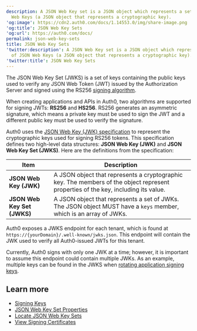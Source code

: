 ```yaml
---
description: A JSON Web Key set is a JSON object which represents a set of JSON
  Web Keys (a JSON object that represents a cryptographic key).
'og:image': https://cdn2.auth0.com/docs/1.14553.0/img/share-image.png
'og:title': JSON Web Key Sets
'og:url': https://auth0.com/docs/
permalink: json-web-key-sets
title: JSON Web Key Sets
'twitter:description': A JSON Web Key set is a JSON object which represents a set
  of JSON Web Keys (a JSON object that represents a cryptographic key).
'twitter:title': JSON Web Key Sets
---
```

The JSON Web Key Set (JWKS) is a set of keys containing the public keys used to verify any <Tooltip tip="JSON Web Token (JWT): Standard ID Token format (and often Access Token format) used to represent claims securely between two parties." cta="View Glossary" href="/docs/glossary?term=JSON+Web+Token+%28JWT%29">JSON Web Token (JWT)</Tooltip> issued by the <Tooltip tip="JSON Web Token (JWT): Standard ID Token format (and often Access Token format) used to represent claims securely between two parties." cta="View Glossary" href="/docs/glossary?term=Authorization+Server">Authorization Server</Tooltip> and signed using the RS256 [signing algorithm](/docs/get-started/applications/signing-algorithms).

When creating applications and APIs in Auth0, two algorithms are supported for signing <Tooltip tip="Authorization Server: Centralized server that contributes to defining the boundaries of a user’s access. For example, your authorization server can control the data, tasks, and features available to a user." cta="View Glossary" href="/docs/glossary?term=JWTs">JWTs</Tooltip>: **RS256** and **HS256**. RS256 generates an asymmetric signature, which means a private key must be used to sign the JWT and a different public key must be used to verify the signature.

Auth0 uses the [JSON Web Key (JWK) specification](https://tools.ietf.org/html/rfc7517) to represent the cryptographic keys used for signing RS256 tokens. This specification defines two high-level data structures: **JSON Web Key (JWK)** and **JSON Web Key Set (JWKS)**. Here are the definitions from the specification:

<table class="table"><thead>
<tr>
<th>Item</th>
<th>Description</th>
</tr>
</thead>
<tbody>
<tr>
<td><strong>JSON Web Key (JWK)</strong></td>
<td>A JSON object that represents a cryptographic key. The members of the object represent properties of the key, including its value.</td>
</tr>
<tr>
<td><strong>JSON Web Key Set (JWKS)</strong></td>
<td>A JSON object that represents a set of JWKs. The JSON object MUST have a <code>keys</code> member, which is an array of JWKs.</td>
</tr>
</tbody>
</table>

Auth0 exposes a JWKS endpoint for each tenant, which is found at `https://{yourDomain}/.well-known/jwks.json`. This endpoint will contain the JWK used to verify all Auth0-issued JWTs for this tenant.

<Warning>

Currently, Auth0 signs with only one JWK at a time; however, it is important to assume this endpoint could contain multiple JWKs. As an example, multiple keys can be found in the JWKS when [rotating application signing keys](/docs/get-started/tenant-settings/signing-keys/rotate-signing-keys).

</Warning>

## Learn more

* [Signing Keys](/docs/get-started/tenant-settings/signing-keys)
* [JSON Web Key Set Properties](/docs/secure/tokens/json-web-tokens/json-web-key-set-properties)
* [Locate JSON Web Key Sets](/docs/secure/tokens/json-web-tokens/locate-json-web-key-sets)
* [View Signing Certificates](/docs/get-started/tenant-settings/signing-keys/view-signing-certificates)